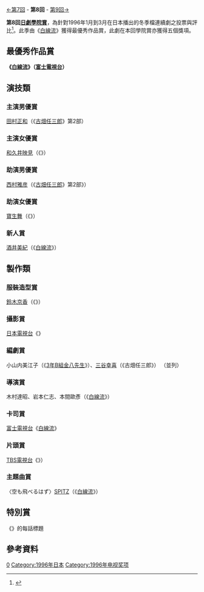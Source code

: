 {{noteTA
|G1=JP Show}}
[[第7回日劇學院賞|←第7回]] - '''第8回''' - [[第9回日劇學院賞|第9回→]]

'''第8回[[日劇學院賞|日劇學院賞]]'''，為針對1996年1月到3月在日本播出的冬季檔連續劇之投票與評比<ref>{{Cite web |url=http://blog.television.co.jp/drama/academy/1996/03/19/ |title=1996年日劇學院賞冬季檔獲獎名單 |accessdate=2014-09-06 |archive-date=2014-08-21 |archive-url=https://web.archive.org/web/20140821131251/http://blog.television.co.jp/drama/academy/1996/03/19/ |dead-url=no }}</ref>。此季由《[[白線流|白線流]]》獲得最優秀作品賞，此劇在本回學院賞亦獲得五個獎項。

==最優秀作品賞==
'''《[[白線流|白線流]]》（[[富士電視台|富士電視台]]）'''

== 演技類 ==
===主演男優賞===
[[田村正和|田村正和]]（《[[古畑任三郎|古畑任三郎]]》第2部）

===主演女優賞===
[[和久井映見|和久井映見]]（《{{link-ja|天使之愛|ピュア (テレビドラマ)|天使之愛}}》）

===助演男優賞===
[[西村雅彦|西村雅彦]]（《[[古畑任三郎|古畑任三郎]]》第2部》）

===助演女優賞===
[[寶生舞|寶生舞]]（《{{link-ja|銀狼怪奇|銀狼怪奇ファイル}}》）

===新人賞===
[[酒井美紀|酒井美紀]]（《[[白線流|白線流]]》）

==製作類==
===服裝造型賞===
[[鈴木京香|鈴木京香]]（《{{link-ja|愛的真諦 (電視劇)|オンリー・ユー〜愛されて〜|愛的真諦}}》）

===攝影賞===
[[日本電視台|日本電視台]]《{{link-ja|銀狼怪奇|銀狼怪奇ファイル}}》

===編劇賞===
小山内美江子（《[[3年B組金八先生|3年B組金八先生]]》）、[[三谷幸喜|三谷幸喜]]（《古畑任三郎》） （並列）

===導演賞===
木村達昭、岩本仁志、本間歐彥（《[[白線流|白線流]]》）

===卡司賞===
[[富士電視台|富士電視台]]《[[白線流|白線流]]》

===片頭賞===
[[TBS電視台|TBS電視台]]《{{link-ja|危險遊戲|リスキー・ゲーム}}》）

===主題曲賞===
〈空も飛べるはず〉[[SPITZ|SPITZ]]（《[[白線流|白線流]]》）

==特別賞==
《{{link-ja|美男子|ハンサムマン}}》的每話標題

== 參考資料 ==
{{reflist}}

{{日劇學院賞名單}}
[[Category:日劇學院賞|0]]
[[Category:1996年日本|Category:1996年日本]]
[[Category:1996年电视奖项|Category:1996年电视奖项]]